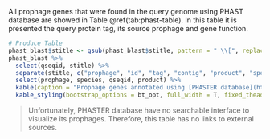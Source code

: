 All prophage genes that were found in the query genome using PHAST database are showed in Table \@ref(tab:phast-table). In this table it is presented the query protein tag, its source prophage and gene function.

```r
# Produce Table
phast_blast$stitle <- gsub(phast_blast$stitle, pattern = " \\[", replacement = "\\|[")
phast_blast %>%
  select(qseqid, stitle) %>%
  separate(stitle, c("prophage", "id", "tag", "contig", "product", "species"), sep = "\\|") %>%
  select(prophage, species, qseqid, product) %>%
  kable(caption = "Prophage genes annotated using [PHASTER database](https://phaster.ca).", escape = FALSE, col.names = c("Prophage Name", "Species source", "Query Protein Tag", "Gene Product")) %>%
  kable_styling(bootstrap_options = bt_opt, full_width = T, fixed_thead = T, font_size = 12)
```

> Unfortunately, PHASTER database have no searchable interface to visualize its prophages. Therefore, this table has no links to external sources.